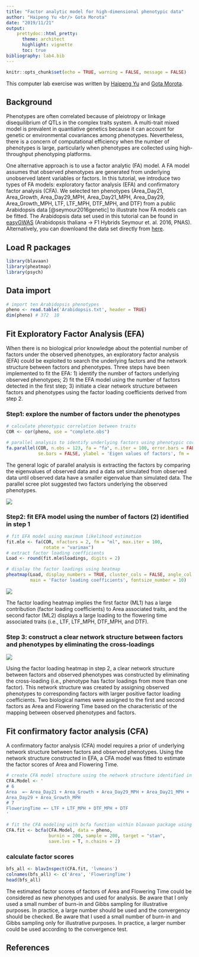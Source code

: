 ```yaml
---
title: "Factor analytic model for high-dimensional phenotypic data"
author: "Haipeng Yu <br/> Gota Morota"
date: "2019/11/21"
output: 
    prettydoc::html_pretty:
      theme: architect
      highlight: vignette
      toc: true
bibliography: lab4.bib
---
```


```r
knitr::opts_chunk$set(echo = TRUE, warning = FALSE, message = FALSE)
```

This computer lab exercise was written by  [Haipeng Yu](https://haipengu.github.io/) and [Gota Morota](http://morotalab.org/). 

## Background
Phenotypes are often correlated because of pleiotropy or linkage disequilibrium of QTLs in the complex traits system. A multi-trait mixed model is prevalent in quantiative genetics because it can account for genetic or environmental covariances among phenotypes. Nevertheless, there is a concern of computational efficiency when the number of phenotypes is large, particularly when phenotypes are collected using high-throughput phenotyping platforms. 

One alternative approach is to use a factor analytic (FA) model. A FA model assumes that observed phenotypes are generated from underlying unobserved latent variables or factors. In this tutorial, we introduce two types of FA models: exploratory factor analysis (EFA) and confirmatory factor analysis (CFA). We selected ten phenotypes (Area_Day21, Area_Growth, Area_Day29_MPH, Area_Day21_MPH, Area_Day29, Area_Growth_MPH, LTF, LTF_MPH, DTF_MPH, and DTF) from a public Arabidopsis data [@seymour2016genetic] to illustrate how FA models can be fitted. The Arabidopsis data set used in this tutorial can be found in [easyGWAS](https://easygwas.ethz.ch/data/public/phenotypes/1/42/) (Arabidopsis thaliana -> F1 Hybrids Seymour et. al. 2016, PNAS). Alternatively, you can downloand the data set directly from [here](https://github.com/HaipengU/Data_file/tree/master/Arabidopsis_data).

## Load R packages
```r
library(blavaan)
library(pheatmap)
library(psych)
```

## Data import
```r
# import ten Arabidopsis phenotypes
pheno <- read.table('Arabidopsis.txt', header = TRUE)
dim(pheno) # 372  10
```

## Fit Exploratory Factor Analysis (EFA)
When there is no biological prior knowledge about the potential number of factors under the observed phenotypes, an exploratory factor analysis (EFA) could be exploited to search the underlying factors and the network structure between factors and phenotypes. Three steps have been implemented to fit the EFA: 1) identify the number of factors underlying observed phenotypes; 2) fit the EFA model using the number of factors detected in the first step; 3) initiate a clear network structure between factors and phenotypes using the factor loading coefficients derived from step 2.  

### Step1: explore the number of factors under the phenotypes
```r
# calculate phenotypic correlation between traits 
COR <- cor(pheno, use = "complete.obs")

# parallel analysis to identify underlying factors using phenotypic correlation
fa.parallel(COR, n.obs = 123, fa = "fa", n.iter = 100, error.bars = FALSE,
            se.bars = FALSE, ylabel = 'Eigen values of factors', fm = 'mle')
```

The general logic of parallel analysis is extracting the factors by comparing the eigenvalues of observed data and a data set simulated from observed data until observed data have a smaller eigenvalue than simulated data. The parallel scree plot suggested two factors underlying the observed phenotypes. 

![](screeplot.png)

### Step2: fit EFA model using the number of factors (2) identified in step 1
```r
# fit EFA model using maximum likelihood estimation
fit.mle <- fa(COR, nfactors = 2, fm = "ml", max.iter = 100,
              rotate = "varimax")
# extract factor loading coefficients
Load <- round(fit.mle$loadings, digits = 2)

# display the factor loadings using heatmap
pheatmap(Load, display_numbers = TRUE, cluster_cols = FALSE, angle_col = 0, 
         main = 'Factor loading coefficients', fontsize_number = 10)
```

![](heatmap.png)

The factor loading heatmap implies the first factor (ML1) has a large contribution (factor loading coefficients) to Area associated traits, and the second factor (ML2) displays a large loading to the flowering time associated traits (i.e., LTF, LTF_MPH, DTF_MPH, and DTF). 

### Step 3: construct a clear network structure between factors and phenotypes by eliminating the cross-loadings
![](Network.png)

Using the factor loading heatmap in step 2, a clear network structure between factors and observed phenotypes was constructed by eliminating the cross-loading (i.e., phenotype has factor loadings from more than one factor). This network structure was created by assigning observed phenotypes to corresponding factors with larger positive factor loading coefficients. Two biological names were assigned to the first and second factors as Area and Flowering Time based on the characteristic of the mapping between observed phenotypes and factors. 

## Fit confirmatory factor analysis (CFA) 
A confirmatory factor analysis (CFA) model requires a prior of underlying network structure between factors and observed phenotypes. Using the network structure constructed in EFA, a CFA model was fitted to estimate the factor scores of Area and Flowering Time. 
```r
# create CFA model structure using the network structure identified in EFA model
CFA.Model <- '
# 6
Area  =~ Area_Day21 + Area_Growth + Area_Day29_MPH + Area_Day21_MPH + 
Area_Day29 + Area_Growth_MPH
# 7
FloweringTime =~ LTF + LTF_MPH + DTF_MPH + DTF
'

# fit the CFA modeling with bcfa function within blavaan package using the structure defined above
CFA.fit <- bcfa(CFA.Model, data = pheno,
                burnin = 200, sample = 200, target = "stan",
                save.lvs = T, n.chains = 2)
```

### calculate factor scores
```r
bfs_all <- blavInspect(CFA.fit, 'lvmeans') 
colnames(bfs_all) <- c('Area', 'FloweringTime')
head(bfs_all)
```

The estimated factor scores of factors of Area and Flowering Time could be considered as new phenotypes and used for analysis. Be aware that I only used a small number of burn-in and Gibbs sampling for illustrative purposes. In practice, a large number should be used and the convergency should be checked. Be aware that I used a small number of burn-in and Gibbs sampling only for illustrative purposes. In practice, a larger number could be used according to the convergence test. 

## References











